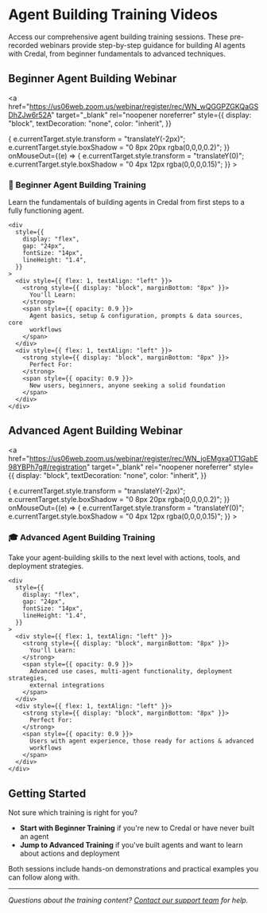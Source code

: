 # Agent Building Training Videos

Access our comprehensive agent building training sessions. These pre-recorded webinars provide step-by-step guidance for building AI agents with Credal, from beginner fundamentals to advanced techniques.

## Beginner Agent Building Webinar

<a
  href="https://us06web.zoom.us/webinar/register/rec/WN_wQGGPZGKQaGSDhZJw6r52A"
  target="_blank"
  rel="noopener noreferrer"
  style={{
    display: "block",
    textDecoration: "none",
    color: "inherit",
  }}
>
  <div
    style={{
      background: "linear-gradient(135deg, #667eea 0%, #764ba2 100%)",
      borderRadius: "12px",
      padding: "24px",
      marginBottom: "20px",
      color: "white",
      textAlign: "center",
      cursor: "pointer",
      transition: "transform 0.2s ease, box-shadow 0.2s ease",
      boxShadow: "0 4px 12px rgba(0,0,0,0.15)",
    }}
    onMouseOver={(e) => {
      e.currentTarget.style.transform = "translateY(-2px)";
      e.currentTarget.style.boxShadow = "0 8px 20px rgba(0,0,0,0.2)";
    }}
    onMouseOut={(e) => {
      e.currentTarget.style.transform = "translateY(0)";
      e.currentTarget.style.boxShadow = "0 4px 12px rgba(0,0,0,0.15)";
    }}
  >
    <h3
      style={{
        color: "white",
        marginBottom: "12px",
        fontSize: "24px",
        fontWeight: "bold",
      }}
    >
      🚀 Beginner Agent Building Training
    </h3>
    <p
      style={{
        fontSize: "16px",
        marginBottom: "20px",
        opacity: 0.95,
        lineHeight: "1.5",
      }}
    >
      Learn the fundamentals of building agents in Credal from first steps to a
      fully functioning agent.
    </p>

    <div
      style={{
        display: "flex",
        gap: "24px",
        fontSize: "14px",
        lineHeight: "1.4",
      }}
    >
      <div style={{ flex: 1, textAlign: "left" }}>
        <strong style={{ display: "block", marginBottom: "8px" }}>
          You'll Learn:
        </strong>
        <span style={{ opacity: 0.9 }}>
          Agent basics, setup & configuration, prompts & data sources, core
          workflows
        </span>
      </div>
      <div style={{ flex: 1, textAlign: "left" }}>
        <strong style={{ display: "block", marginBottom: "8px" }}>
          Perfect For:
        </strong>
        <span style={{ opacity: 0.9 }}>
          New users, beginners, anyone seeking a solid foundation
        </span>
      </div>
    </div>
  </div>
</a>

## Advanced Agent Building Webinar

<a
  href="https://us06web.zoom.us/webinar/register/rec/WN_joEMgxa0T1GabE98YBPh7g#/registration"
  target="_blank"
  rel="noopener noreferrer"
  style={{
    display: "block",
    textDecoration: "none",
    color: "inherit",
  }}
>
  <div
    style={{
      background: "linear-gradient(135deg, #f093fb 0%, #f5576c 100%)",
      borderRadius: "12px",
      padding: "24px",
      marginBottom: "20px",
      color: "white",
      textAlign: "center",
      cursor: "pointer",
      transition: "transform 0.2s ease, box-shadow 0.2s ease",
      boxShadow: "0 4px 12px rgba(0,0,0,0.15)",
    }}
    onMouseOver={(e) => {
      e.currentTarget.style.transform = "translateY(-2px)";
      e.currentTarget.style.boxShadow = "0 8px 20px rgba(0,0,0,0.2)";
    }}
    onMouseOut={(e) => {
      e.currentTarget.style.transform = "translateY(0)";
      e.currentTarget.style.boxShadow = "0 4px 12px rgba(0,0,0,0.15)";
    }}
  >
    <h3
      style={{
        color: "white",
        marginBottom: "12px",
        fontSize: "24px",
        fontWeight: "bold",
      }}
    >
      🎓 Advanced Agent Building Training
    </h3>
    <p
      style={{
        fontSize: "16px",
        marginBottom: "20px",
        opacity: 0.95,
        lineHeight: "1.5",
      }}
    >
      Take your agent-building skills to the next level with actions, tools, and
      deployment strategies.
    </p>

    <div
      style={{
        display: "flex",
        gap: "24px",
        fontSize: "14px",
        lineHeight: "1.4",
      }}
    >
      <div style={{ flex: 1, textAlign: "left" }}>
        <strong style={{ display: "block", marginBottom: "8px" }}>
          You'll Learn:
        </strong>
        <span style={{ opacity: 0.9 }}>
          Advanced use cases, multi-agent functionality, deployment strategies,
          external integrations
        </span>
      </div>
      <div style={{ flex: 1, textAlign: "left" }}>
        <strong style={{ display: "block", marginBottom: "8px" }}>
          Perfect For:
        </strong>
        <span style={{ opacity: 0.9 }}>
          Users with agent experience, those ready for actions & advanced
          workflows
        </span>
      </div>
    </div>
  </div>
</a>

## Getting Started

Not sure which training is right for you?

- **Start with Beginner Training** if you're new to Credal or have never built an agent
- **Jump to Advanced Training** if you've built agents and want to learn about actions and deployment

Both sessions include hands-on demonstrations and practical examples you can follow along with.

---

_Questions about the training content? [Contact our support team](mailto:support@credal.ai) for help._
